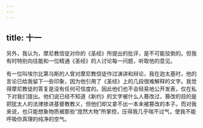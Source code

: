 ```yaml
---
---
---
```

title: 十一
---

另外，我认为，摩尼教信徒对你的《圣经》所提出的批评，是不可能驳倒的。但我有时特别向往能和一位精通《圣经》的人讨论每一问题，听取他的意见。

有一位叫埃尔比第乌斯的人曾对摩尼教信徒作过演讲和辩论，我在迦太基时，他的言论已给我留下一些印象，因为他引用了《圣经》上的几段很难解释的文字。我觉得摩尼教徒的答复是没有任何可信度的。因此他们也不会轻易地公开发表，仅在私下对我们提出。他们说已经不知道《新约》的文字被什么人篡改过，篡改的目的是把犹太人的法律掺进基督教教义，但他们却又拿不出一本未被篡改的本子。而对我来说，也只能想象物质被那些“庞然大物”所掌控，压得我几乎喘不过气，使我不能呼吸你真理的纯净的空气。